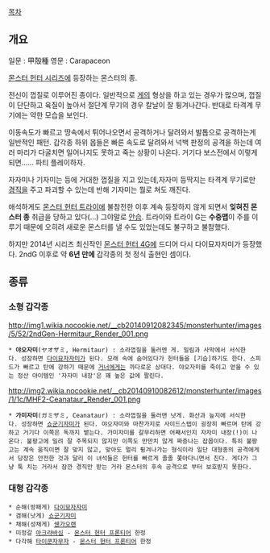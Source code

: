 [[목차]]

== 개요 ==
일문 : 甲殻種
영문 : Carapaceon 

[[몬스터 헌터 시리즈]]에 등장하는 몬스터의 종.

전신이 껍질로 이루어진 종이다. 일반적으로 [[게]]의 형상을 하고 있는 경우가 많으며, 껍질이 단단하고 육질이 높아서 절단계 무기의 경우 칼날이 잘 튕겨나간다. 반대로 타격계 무기에는 약한 모습을 보인다.

이동속도가 빠르고 땅속에서 튀어나오면서 공격하거나 달려와서 발톱으로 공격하는게 일반적인 패턴. 갑각종 하위 몹들은 빠른 속도로 달려와서 넉백 판정의 공격을 하는데 여러 마리가 다굴치면 일어나지도 못하고 죽는 상황이 나온다. 거기다 보스전에서 이렇게되면…… 파티 플레이하자.

자자미나 기자미는 등에 거대한 껍질을 지고 있는데,자자미 등딱지는 타격계 무기로만 [[경직]]을 주고 파괴할 수 있는데 반해 기자미는 뭘로 쳐도 깨진다.

애석하게도 [[몬스터 헌터 트라이]]에 불참전한 이후 계속 등장하지 않게 되면서 '''잊혀진 몬스터 종''' 취급을 당하고 있다(...) 그야말로 [[안습]]. 트라이와 트라이 G는 '''수중맵'''이 주를 이루기 때문에 오히려 새로운 몬스터를 낼 수도 있었는데도 불구하고 불참했다.

하지만 2014년 시리즈 최신작인 [[몬스터 헌터 4G]]에 드디어 다시 다이묘자자미가 등장했다. 2ndG 이후로 약 '''6년 만에''' 갑각종의 첫 정식 출현인 셈이다. 

== 종류 ==
=== 소형 갑각종 ===
http://img1.wikia.nocookie.net/__cb20140912082345/monsterhunter/images/5/52/2ndGen-Hermitaur_Render_001.png
 * '''야오자미'''(ヤオザミ, Hermitaur) : 소라껍질을 둘러멘 게. 밀림과 사막에서 서식한다. 성장하면 [[다이묘자자미]]가 된다. 모래 속에 숨어있다가 헌터들을 [기습]하기도 한다. 스피드가 빠르고 탄에 강하기 때문에 [[거너]]에게는 까다로운 상대다. 야오자미를 죽이고 얻을 수 있는 정산 아이템인 '자자미 내장'은 꽤 높은 값에 팔린다.

http://img2.wikia.nocookie.net/__cb20140910082612/monsterhunter/images/1/1c/MHF2-Ceanataur_Render_001.png
 * '''가미자미'''(ガミザミ, Ceanataur) : 소라껍질을 둘러맨 낫게. 화산과 늪지에 서식한다. 성장하면 [[쇼군기자미]]가 된다. 야오자미와 마찬가지로 사이드스텝이 굉장히 빠르며 탄에 강하고 거기다 이쪽은 독까지 뱉는다. 가미자미를 갈무리하면 어째서인지 자자미 내장(!)이 나온다. 불팡고에 밀려 잘 주목되지 않지만 이쪽도 만만치 않게 짜증나는 잡몹이다. 특히 불팡고는 계속 움직이면 잘 맞지 않고, 맞아도 멀리 튕겨나가는 형식이라 일단 대형종의 공격에게서 당장은 안전한 것과 달리 이 녀석들은 헌터를 빠르게 졸졸 쫓아다니면서 친다. 게다가 그냥 툭 치는 거라서 잠깐 경직만 받는 거라 몬스터의 후속 공격으로 부터 보호받지 못한다.
=== 대형 갑각종 ===
 * 순해(방패게) [[다이묘자자미]]
 * 겸해(낫게) [[쇼군기자미]]
 * 채해(성채게) [[쉔가오렌]]
 * 미정갈 [[아크라바심]] - [[몬스터 헌터 프론티어]] 한정
 * 다각해 [[타이쿤자무자]] - [[몬스터 헌터 프론티어]] 한정
